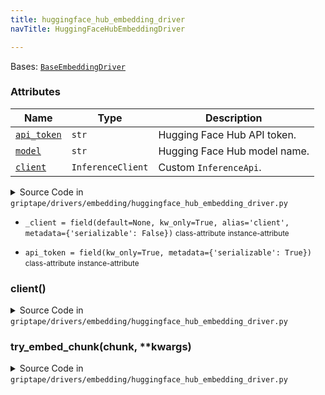 ```yaml
---
title: huggingface_hub_embedding_driver
navTitle: HuggingFaceHubEmbeddingDriver

---
```


<span id="griptape.drivers.embedding.huggingface_hub_embedding_driver.HuggingFaceHubEmbeddingDriver"></span>

Bases:
 [`BaseEmbeddingDriver`](./#griptape.drivers.embedding.BaseEmbeddingDriver "BaseEmbeddingDriver (griptape.drivers.embedding.BaseEmbeddingDriver)")

### Attributes

| Name                                                                                                                                                                                                                                                                                                                                                                                                                                       | Type              | Description                       |
| ------------------------------------------------------------------------------------------------------------------------------------------------------------------------------------------------------------------------------------------------------------------------------------------------------------------------------------------------------------------------------------------------------------------------------------------ | ----------------- | --------------------------------- |
| <a href="huggingface_hub_embedding_driver.mdx#griptape.drivers.embedding.huggingface_hub_embedding_driver.HuggingFaceHubEmbeddingDriver.api_token" title="api_token = field(kw_only=True, metadata={'serializable': True})           class-attribute       instance-attribute    (griptape.drivers.embedding.huggingface_hub_embedding_driver.HuggingFaceHubEmbeddingDriver.api_token)"><code class="language-python">api_token</code></a> | `str`             | Hugging Face Hub API token.<br/>  |
| <a href="./#griptape.drivers.embedding.BaseEmbeddingDriver.model" title="model = field(kw_only=True, metadata={'serializable': True})           class-attribute       instance-attribute    (griptape.drivers.embedding.huggingface_hub_embedding_driver.HuggingFaceHubEmbeddingDriver.model)"><code class="language-python">model</code></a>                                                                                              | `str`             | Hugging Face Hub model name.<br/> |
| <a href="huggingface_hub_embedding_driver.mdx#griptape.drivers.embedding.huggingface_hub_embedding_driver.HuggingFaceHubEmbeddingDriver.client" title="client() (griptape.drivers.embedding.huggingface_hub_embedding_driver.HuggingFaceHubEmbeddingDriver.client)"><code class="language-python">client</code></a>                                                                                                                        | `InferenceClient` | Custom `InferenceApi`.<br/>       |

<details><summary>Source Code in <code>griptape&#47;drivers&#47;embedding&#47;huggingface_hub_embedding_driver.py</code></summary>

```python
@define
class HuggingFaceHubEmbeddingDriver(BaseEmbeddingDriver):
    """Hugging Face Hub Embedding Driver.

    Attributes:
        api_token: Hugging Face Hub API token.
        model: Hugging Face Hub model name.
        client: Custom `InferenceApi`.
    """

    api_token: str = field(kw_only=True, metadata={"serializable": True})
    _client: Optional[InferenceClient] = field(
        default=None, kw_only=True, alias="client", metadata={"serializable": False}
    )

    @lazy_property()
    def client(self) -> InferenceClient:
        return import_optional_dependency("huggingface_hub").InferenceClient(
            model=self.model,
            token=self.api_token,
        )

    def try_embed_chunk(self, chunk: str, **kwargs) -> list[float]:
        response = self.client.feature_extraction(chunk)

        return [float(val) for val in response.flatten().tolist()]
```

</details>

-   `_client = field(default=None, kw_only=True, alias='client', metadata={'serializable': False})` <small>class-attribute</small> <small>instance-attribute</small>  <span id="griptape.drivers.embedding.huggingface_hub_embedding_driver.HuggingFaceHubEmbeddingDriver._client"></span> 

-   `api_token = field(kw_only=True, metadata={'serializable': True})` <small>class-attribute</small> <small>instance-attribute</small>  <span id="griptape.drivers.embedding.huggingface_hub_embedding_driver.HuggingFaceHubEmbeddingDriver.api_token"></span> 

<span id="griptape.drivers.embedding.huggingface_hub_embedding_driver.HuggingFaceHubEmbeddingDriver.client"></span>

### client()

<details><summary>Source Code in <code>griptape&#47;drivers&#47;embedding&#47;huggingface_hub_embedding_driver.py</code></summary>

```python
@lazy_property()
def client(self) -> InferenceClient:
    return import_optional_dependency("huggingface_hub").InferenceClient(
        model=self.model,
        token=self.api_token,
    )
```

</details>

<span id="griptape.drivers.embedding.huggingface_hub_embedding_driver.HuggingFaceHubEmbeddingDriver.try_embed_chunk"></span>

### try_embed_chunk(chunk, \*\*kwargs)

<details><summary>Source Code in <code>griptape&#47;drivers&#47;embedding&#47;huggingface_hub_embedding_driver.py</code></summary>

```python
def try_embed_chunk(self, chunk: str, **kwargs) -> list[float]:
    response = self.client.feature_extraction(chunk)

    return [float(val) for val in response.flatten().tolist()]
```

</details>
